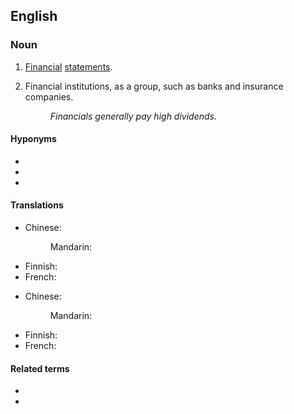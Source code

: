 ==English==

===Noun===
{{en-plural noun}}

# {{lb|en|accounting|business}} [[financial|Financial]] [[statements]].
# {{lb|en|business|finance}} Financial institutions, as a group, such as banks and insurance companies.
#: ''Financials generally pay high dividends.''

====Hyponyms====
* {{l|en|balance sheet}}
* {{l|en|income statement}}
* {{l|en|profit and loss}}

====Translations====
{{trans-top|financial statements}}
* Chinese:
*: Mandarin: {{t-needed|cmn}}
{{trans-mid}}
* Finnish: {{t|fi|[[tiliote|tiliotteet]]|p}}
* French: {{t-needed|fr}}
{{trans-bottom}}

{{trans-top|financial institutions}}
* Chinese:
*: Mandarin: {{t-needed|cmn}}
{{trans-mid}}
* Finnish: {{t|fi|[[rahalaitos|rahalaitokset]]|p}}
* French: {{t-needed|fr}}
{{trans-bottom}}

====Related terms====
* {{l|en|finance}}
* {{l|en|financial}}
